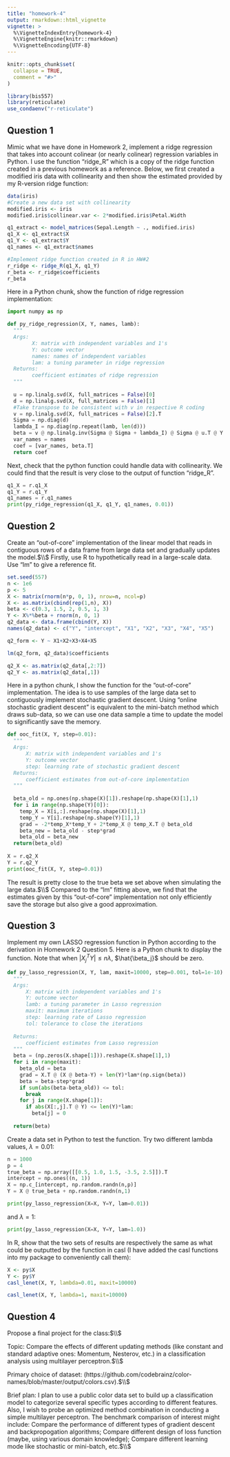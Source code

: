 ```yaml
---
title: "homework-4"
output: rmarkdown::html_vignette
vignette: >
  %\VignetteIndexEntry{homework-4}
  %\VignetteEngine{knitr::rmarkdown}
  %\VignetteEncoding{UTF-8}
---
```


```r
knitr::opts_chunk$set(
  collapse = TRUE,
  comment = "#>"
)
```

```r
library(bis557)
library(reticulate)
use_condaenv("r-reticulate")
```


## Question 1
Mimic what we have done in Homework 2, implement a ridge regression that takes into account colinear (or nearly colinear) regression variables in Python. I use the function "ridge_R" which is a copy of the ridge function created in a previous homework as a reference. Below, we first created a modified iris data with collinearity and then show the estimated provided by my R-version ridge function:  
```r
data(iris)
#Create a new data set with collinearity
modified.iris <- iris
modified.iris$collinear.var <- 2*modified.iris$Petal.Width

q1_extract <- model_matrices(Sepal.Length ~ ., modified.iris)
q1_X <- q1_extract$X
q1_Y <- q1_extract$Y
q1_names <- q1_extract$names

#Implement ridge function created in R in HW#2
r_ridge <- ridge_R(q1_X, q1_Y)
r_beta <- r_ridge$coefficients
r_beta
```
Here in a Python chunk, show the function of ridge regression implementation:
```python
import numpy as np 

def py_ridge_regression(X, Y, names, lamb):
  """
  Args:
        X: matrix with independent variables and 1's
        Y: outcome vector
        names: names of independent variables
        lam: a tuning parameter in ridge regression
  Returns:
        coefficient estimates of ridge regression
  """
  
  u = np.linalg.svd(X, full_matrices = False)[0]
  d = np.linalg.svd(X, full_matrices = False)[1]
  #Take transpose to be consistent with v in respective R coding
  v = np.linalg.svd(X, full_matrices = False)[2].T
  Sigma = np.diag(d)
  lambda_I = np.diag(np.repeat(lamb, len(d)))
  beta = v @ np.linalg.inv(Sigma @ Sigma + lambda_I) @ Sigma @ u.T @ Y
  var_names = names
  coef = [var_names, beta.T]
  return coef

```
Next, check that the python function could handle data with collinearity. We could find that the result is very close to the output of function "ridge_R".
```python
q1_X = r.q1_X
q1_Y = r.q1_Y
q1_names = r.q1_names
print(py_ridge_regression(q1_X, q1_Y, q1_names, 0.01))
```

## Question 2 
Create an “out-of-core” implementation of the linear model that reads in contiguous rows of a data frame from large data set and gradually updates the model.$\\$
Firstly, use R to hypothetically read in a large-scale data. Use "lm" to give a reference fit.
```r
set.seed(557)
n <- 1e6
p <- 5
X <- matrix(rnorm(n*p, 0, 1), nrow=n, ncol=p)
X <- as.matrix(cbind(rep(1,n), X))
beta <- c(0.3, 1.5, 2, 0.5, 1, 3)
Y <- X%*%beta + rnorm(n, 0, 1)
q2_data <- data.frame(cbind(Y, X))
names(q2_data) <- c("Y", "intercept", "X1", "X2", "X3", "X4", "X5")

q2_form <- Y ~ X1+X2+X3+X4+X5

lm(q2_form, q2_data)$coefficients

q2_X <- as.matrix(q2_data[,2:7])
q2_Y <- as.matrix(q2_data[,1])
```
Here in a python chunk, I show the function for the "out-of-core" implementation. The idea is to use samples of the large data set to contiguously implement stochastic gradient descent. Using “online stochastic gradient descent” is equivalent to the mini-batch method which draws sub-data, so we can use one data sample a time to update the model to significantly save the memory.
```python
def ooc_fit(X, Y, step=0.01):
  """ 
  Args:
      X: matrix with independent variables and 1's
      Y: outcome vector
      step: learning rate of stochastic gradient descent
  Returns:
      coefficient estimates from out-of-core implementation
  """
  
  beta_old = np.ones(np.shape(X)[1]).reshape(np.shape(X)[1],1)
  for i in range(np.shape(Y)[0]):
    temp_X = X[i,:].reshape(np.shape(X)[1],1)
    temp_Y = Y[i].reshape(np.shape(Y)[1],1)
    grad = -2*temp_X*temp_Y + 2*temp_X @ temp_X.T @ beta_old
    beta_new = beta_old - step*grad
    beta_old = beta_new
  return(beta_old)
  
X = r.q2_X
Y = r.q2_Y
print(ooc_fit(X, Y, step=0.01))
```
The result is pretty close to the true beta we set above when simulating the large data.$\\$
Compared to the "lm" fitting above, we find that the estimates given by this "out-of-core" implementation not only efficiently save the storage but also give a good approximation.


## Question 3
Implement my own LASSO regression function in Python according to the derivation in Homework 2 Question 5. Here is a Python chunk to display the function. Note that when $|X_j^TY| \leq n \lambda$, $\hat{\beta_j}$ should be zero. 
```python
def py_lasso_regression(X, Y, lam, maxit=10000, step=0.001, tol=1e-10):
  """ 
  Args:
      X: matrix with independent variables and 1's
      Y: outcome vector
      lamb: a tuning parameter in Lasso regression
      maxit: maximum iterations
      step: learning rate of Lasso regression
      tol: tolerance to close the iterations
        
  Returns:
      coefficient estimates from Lasso regression
  """
  beta = (np.zeros(X.shape[1])).reshape(X.shape[1],1)
  for i in range(maxit):
    beta_old = beta
    grad = X.T @ (X @ beta-Y) + len(Y)*lam*(np.sign(beta))
    beta = beta-step*grad
    if sum(abs(beta-beta_old)) <= tol:
      break
    for j in range(X.shape[1]):
      if abs(X[:,j].T @ Y) <= len(Y)*lam:
        beta[j] = 0
    
  return(beta)
```
Create a data set in Python to test the function. Try two different lambda values, $\lambda=0.01$:
```python
n = 1000
p = 4
true_beta = np.array([[0.5, 1.0, 1.5, -3.5, 2.5]]).T
intercept = np.ones((n, 1))
X = np.c_[intercept, np.random.randn(n,p)]
Y = X @ true_beta + np.random.randn(n,1)

print(py_lasso_regression(X=X, Y=Y, lam=0.01))
```
and $\lambda=1$:
```python
print(py_lasso_regression(X=X, Y=Y, lam=1.0))
```
In R, show that the two sets of results are respectively the same as what could be outputted by the function in casl (I have added the casl functions into my package to conveniently call them):
```r
X <- py$X
Y <- py$Y
casl_lenet(X, Y, lambda=0.01, maxit=10000)
```
```r
casl_lenet(X, Y, lambda=1, maxit=10000)
```


## Question 4 
Propose a final project for the class:$\\$

Topic: Compare the effects of different updating methods (like constant and standard adaptive ones: Momentum, Nesterov, etc.) in a classification analysis using multilayer perceptron.$\\$

Primary choice of dataset: (https://github.com/codebrainz/color-names/blob/master/output/colors.csv).$\\$

Brief plan: I plan to use a public color data set to build up a classification model to categorize several specific types according to different features. Also, I wish to probe an optimized method combination in conducting a simple multilayer perceptron. The benchmark comparison of interest might include: Compare the performance of different types of gradient descent and backpropogation algorithms; Compare different design of loss function (maybe, using various domain knowledge); Compare different learning mode like stochastic or mini-batch, etc.$\\$

